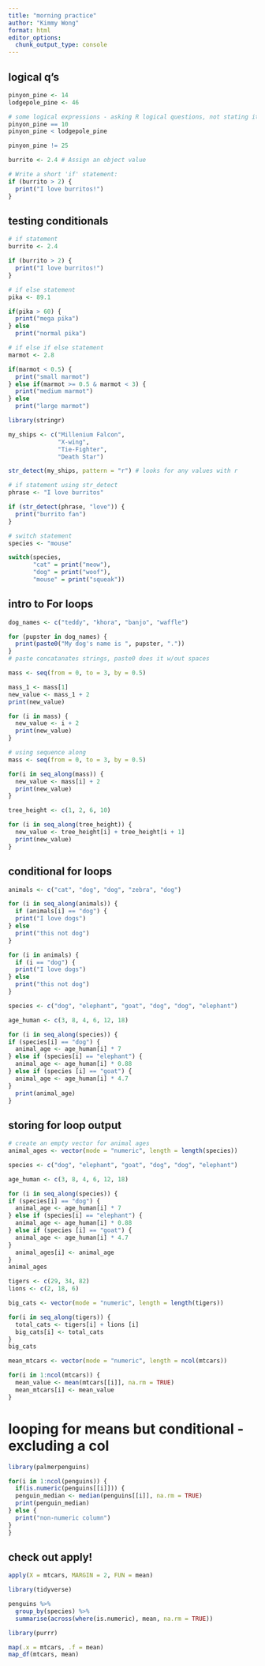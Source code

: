 ```yaml
---
title: "morning practice"
author: "Kimmy Wong"
format: html
editor_options: 
  chunk_output_type: console
---
```


## logical q's
```r
pinyon_pine <- 14 
lodgepole_pine <- 46

# some logical expressions - asking R logical questions, not stating it
pinyon_pine == 10
pinyon_pine < lodgepole_pine 

pinyon_pine != 25

burrito <- 2.4 # Assign an object value

# Write a short 'if' statement:
if (burrito > 2) {
  print("I love burritos!")
}
```

## testing conditionals
```r
# if statement
burrito <- 2.4 

if (burrito > 2) {
  print("I love burritos!")
}

# if else statement
pika <- 89.1 

if(pika > 60) {
  print("mega pika")
} else 
  print("normal pika")
```

```r
# if else if else statement
marmot <- 2.8 

if(marmot < 0.5) {
  print("small marmot")
} else if(marmot >= 0.5 & marmot < 3) {
  print("medium marmot")
} else
  print("large marmot")
```

```r
library(stringr)

my_ships <- c("Millenium Falcon", 
              "X-wing",
              "Tie-Fighter",
              "Death Star")

str_detect(my_ships, pattern = "r") # looks for any values with r
```

```r
# if statement using str_detect
phrase <- "I love burritos"

if (str_detect(phrase, "love")) {
  print("burrito fan")
}
```

```r
# switch statement
species <- "mouse"

switch(species,
       "cat" = print("meow"),
       "dog" = print("woof"),
       "mouse" = print("squeak"))
```

## intro to For loops
```r
dog_names <- c("teddy", "khora", "banjo", "waffle")

for (pupster in dog_names) {
  print(paste0("My dog's name is ", pupster, "."))
}
# paste concatanates strings, paste0 does it w/out spaces
```


```r
mass <- seq(from = 0, to = 3, by = 0.5)

mass_1 <- mass[1]
new_value <- mass_1 + 2
print(new_value)

for (i in mass) {
  new_value <- i + 2
  print(new_value)
}
```


```r
# using sequence along
mass <- seq(from = 0, to = 3, by = 0.5)

for(i in seq_along(mass)) {
  new_value <- mass[i] + 2
  print(new_value)
}
```


```r
tree_height <- c(1, 2, 6, 10)

for (i in seq_along(tree_height)) {
  new_value <- tree_height[i] + tree_height[i + 1]
  print(new_value)
}
```

## conditional for loops
```r
animals <- c("cat", "dog", "dog", "zebra", "dog")

for (i in seq_along(animals)) {
  if (animals[i] == "dog") {
  print("I love dogs")
} else 
  print("this not dog")
}

for (i in animals) {
  if (i == "dog") {
  print("I love dogs")
} else 
  print("this not dog")
}
```

```r
species <- c("dog", "elephant", "goat", "dog", "dog", "elephant")

age_human <- c(3, 8, 4, 6, 12, 18)

for (i in seq_along(species)) {
if (species[i] == "dog") {
  animal_age <- age_human[i] * 7
} else if (species[i] == "elephant") {
  animal_age <- age_human[i] * 0.88
} else if (species [i] == "goat") {
  animal_age <- age_human[i] * 4.7
}
  print(animal_age)
}
```

## storing for loop output
```r
# create an empty vector for animal ages
animal_ages <- vector(mode = "numeric", length = length(species))

species <- c("dog", "elephant", "goat", "dog", "dog", "elephant")

age_human <- c(3, 8, 4, 6, 12, 18)

for (i in seq_along(species)) {
if (species[i] == "dog") {
  animal_age <- age_human[i] * 7
} else if (species[i] == "elephant") {
  animal_age <- age_human[i] * 0.88
} else if (species [i] == "goat") {
  animal_age <- age_human[i] * 4.7
}
  animal_ages[i] <- animal_age
}
animal_ages
```

```r
tigers <- c(29, 34, 82)
lions <- c(2, 18, 6)

big_cats <- vector(mode = "numeric", length = length(tigers))

for(i in seq_along(tigers)) {
  total_cats <- tigers[i] + lions [i]
  big_cats[i] <- total_cats
}
big_cats
```

```r
mean_mtcars <- vector(mode = "numeric", length = ncol(mtcars))

for(i in 1:ncol(mtcars)) {
  mean_value <- mean(mtcars[[i]], na.rm = TRUE)
  mean_mtcars[i] <- mean_value
}
```

# looping for means but conditional - excluding a col
```r
library(palmerpenguins)

for(i in 1:ncol(penguins)) {
  if(is.numeric(penguins[[i]])) {
  penguin_median <- median(penguins[[i]], na.rm = TRUE)
  print(penguin_median)
} else {
  print("non-numeric column")
}
}
```

## check out apply!
```r
apply(X = mtcars, MARGIN = 2, FUN = mean)
```

```r
library(tidyverse)

penguins %>% 
  group_by(species) %>% 
  summarise(across(where(is.numeric), mean, na.rm = TRUE))
```

```r
library(purrr)

map(.x = mtcars, .f = mean)
map_df(mtcars, mean)
```




